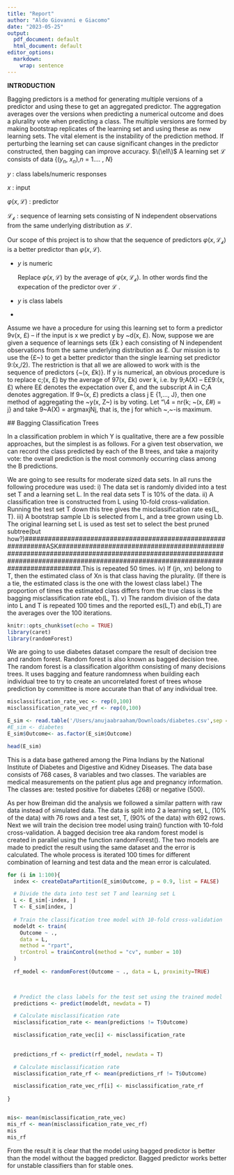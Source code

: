 ```yaml
---
title: "Report"
author: "Aldo Giovanni e Giacomo"
date: "2023-05-25"
output:
  pdf_document: default
  html_document: default
editor_options:
  markdown:
    wrap: sentence
---
```


**INTRODUCTION**

Bagging predictors is a method for generating multiple versions of a predictor and using these to get an aggregated predictor.
The aggregation averages over the versions when predicting a numerical outcome and does a plurality vote when predicting a class.
The multiple versions are formed by making bootstrap replicates of the learning set and using these as new learning sets.
The vital element is the instability of the prediction method.
If perturbing the learning set can cause significant changes in the predictor constructed, then bagging can improve accuracy.
$\(\ell\)$ A learning set $\mathcal{L}$ consists of data {($\mathit{y_n}$, $\mathit{x_n}$),$\mathit{n}$ = 1....
, $\mathit{N}$}

$\mathit{y}$ : class labels/numeric responses

$\mathit{x}$ : input

$\varphi(\mathit{x},\mathcal{L})$ : predictor

$\mathcal{L_k}$ : sequence of learning sets consisting of N independent observations from the same underlying distribution as $\mathcal{L}$.

Our scope of this project is to show that the sequence of predictors $\varphi(\mathit{x},\mathcal{L_k})$ is a better predictor than $\varphi(\mathit{x},\mathcal{L})$.

-   $\mathit{y}$ is numeric

    Replace $\varphi(\mathit{x},\mathcal{L})$ by the average of $\varphi(\mathit{x},\mathcal{L_k})$.
    In other words find the expecation of the predictor over $\mathcal{L}$ .

-   $\mathit{y}$ is class labels

-   

Assume we have a procedure for using this learning set to form a predictor 9v(x, £) -- if the input is x we predict y by \~d(x, £).
Now, suppose we are given a sequence of learnings sets {£k } each consisting of N independent observations from the same underlying distribution as £.
Our mission is to use the {£\~} to get a better predictor than the single learning set predictor 9:(x,/2).
The restriction is that all we are allowed to work with is the sequence of predictors {\~(x, £k)}.
If y is numerical, an obvious procedure is to replace c;(x, £) by the average of 97(x, £k) over k, i.e. by 9;A(X) -- E£9:(x, £) where E£ denotes the expectation over £, and the subscript A in C;A denotes aggregation.
If 9\~(x, £) predicts a class j E {1,..., J}, then one method of aggregating the \~y(x, Z\~) is by voting.
Let "\\4 = nr{k; \~(x, £#) = j} and take 9\~A(X) = argmaxjNj, that is, the j for which \~,\~-is maximum.

\## Bagging Classification Trees

In a classification problem in which Y is qualitative, there are a few possible approaches, but the simplest is as follows.
For a given test observation, we can record the class predicted by each of the B trees, and take a majority vote: the overall prediction is the most commonly occurring class among the B predictions.

We are going to see results for moderate sized data sets.
In all runs the following procedure was used: i) The data set is randomly divided into a test set T and a learning set L.
In the real data sets T is 10% of the data.
ii) A classification tree is constructed from L using 10-fold cross-validation.
Running the test set T down this tree gives the misclassification rate es(L, T).
iii) A bootstrap sample Lb is selected from L, and a tree grown using Lb.
The original learning set L is used as test set to select the best pruned subtree(but how?)##############################################################ASK##############################################################################################################################################################################.This is repeated 50 times.
iv) If (jn, xn) belong to T, then the estimated class of Xn is that class having the plurality.
(If there is a tie, the estimated class is the one with the lowest class label.) The proportion of times the estimated class differs from the true class is the bagging misclassification rate eb(L, T).
v) The random division of the data into L and T is repeated 100 times and the reported es(L,T) and eb(L,T) are the averages over the 100 iterations.

```r
knitr::opts_chunk$set(echo = TRUE)
library(caret)
library(randomForest)

```

We are going to use diabetes dataset compare the result of decision tree and random forest.
Random forest is also known as bagged decision tree.
The random forest is a classification algorithm consisting of many decisions trees.
It uses bagging and feature randomness when building each individual tree to try to create an uncorrelated forest of trees whose prediction by committee is more accurate than that of any individual tree.

```r


misclassification_rate_vec <- rep(0,100)
misclassification_rate_vec_rf <- rep(0,100)

E_sim <- read.table('/Users/anujaabraaham/Downloads/diabetes.csv',sep = ',',header = TRUE)
#E_sim <- diabetes
E_sim$Outcome<- as.factor(E_sim$Outcome)

head(E_sim)
```

This is a data base gathered among the Pima Indians by the National Institute of Diabetes and Digestive and Kidney Diseases.
The data base consists of 768 cases, 8 variables and two classes.
The variables are medical measurements on the patient plus age and pregnancy information.
The classes are: tested positive for diabetes (268) or negative (500).

As per how Breiman did the analysis we followed a similar pattern with raw data instead of simulated data.
The data is split into 2 a learning set, L, (10% of the data) with 76 rows and a test set, T, (90% of the data) with 692 rows.
Next we will train the decision tree model using train() function with 10-fold cross-validation.
A bagged decision tree aka random forest model is created in parallel using the function randomForest().
The two models are made to predict the result using the same dataset and the error is calculated.
The whole process is iterated 100 times for different combination of learning and test data and the mean error is calculated.

```r
for (i in 1:100){
  index <- createDataPartition(E_sim$Outcome, p = 0.9, list = FALSE)

  # Divide the data into test set T and learning set L
  L <- E_sim[-index, ]
  T <- E_sim[index, ]
  
  # Train the classification tree model with 10-fold cross-validation 
  modeldt <- train(
    Outcome ~ ., 
    data = L, 
    method = "rpart", 
    trControl = trainControl(method = "cv", number = 10)
  )
  
  rf_model <- randomForest(Outcome ~ ., data = L, proximity=TRUE)

  

  # Predict the class labels for the test set using the trained model
  predictions <- predict(modeldt, newdata = T)

  # Calculate misclassification rate
  misclassification_rate <- mean(predictions != T$Outcome)

  misclassification_rate_vec[i] <- misclassification_rate
  
  
  predictions_rf <- predict(rf_model, newdata = T)

  # Calculate misclassification rate
  misclassification_rate_rf <- mean(predictions_rf != T$Outcome)

  misclassification_rate_vec_rf[i] <- misclassification_rate_rf
  
}



```

```r
mis<- mean(misclassification_rate_vec)
mis_rf <- mean(misclassification_rate_vec_rf)
mis
mis_rf
```

From the result it is clear that the model using bagged predictor is better than the model without the bagged predictor.
Bagged predictor works better for unstable classifiers than for stable ones.
